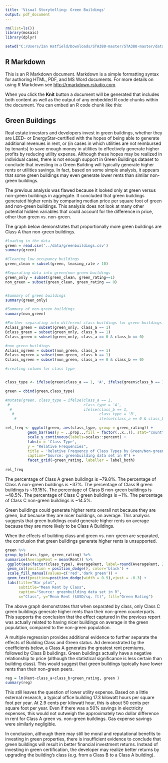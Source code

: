 ---
title: 'Visual Storytelling: Green Buildings'
output: pdf_document
---

```{r setup, include=FALSE}
rm(list=ls())
library(mosaic)
library(dplyr)

setwd("C:/Users/Ian Hatfield/Downloads/STA380-master/STA380-master/data")
```

## R Markdown

This is an R Markdown document. Markdown is a simple formatting syntax for authoring HTML, PDF, and MS Word documents. For more details on using R Markdown see <http://rmarkdown.rstudio.com>.

When you click the **Knit** button a document will be generated that includes both content as well as the output of any embedded R code chunks within the document. You can embed an R code chunk like this:

## Green Buildings

Real estate investors and developers invest in green buildings, whether they are LEED- or EnergyStar-certified with the hopes of being able to generate additional revenues in rent, or (in cases in which utilities are not reimbursed by tenants) to save enough money in utilities to effectively generate higher profits by reducing utility expense. Although these hopes may be realized in individual cases, there is not enough support in Green Buildings dataset to conclude that investing in a Green Building will typically generate higher rents or utilities savings. In fact, based on some simple analysis, it appears that some green buildings may even generate lower rents than similar non-green buildings. 

The previous analysis was flawed because it looked only at green versus non-green buildings in aggregate. It concluded that green buildings generated higher rents by comparing median price per square foot of green and non-green buildings. This analysis does not look at many other potential hidden variables that could account for the difference in price, other than green vs. non-green. 

The graph below demonstrates that proportionally more green buildings are Class A than non-green buildings. 
```{r}
#loading in the data
green = read.csv('../data/greenbuildings.csv')
summary(green)

#Cleaning low occupancy buildings
green_clean = subset(green, leasing_rate > 10)

#Separating data into green/non-green buildings
green_only = subset(green_clean, green_rating==1)
non_green = subset(green_clean, green_rating == 0) 



```

```{r}
#Summary of green buildings
summary(green_only)

```
```{r}
#Summary of non-green buildings
summary(non_green)

```

```{r}
#Further separating into different class buildings for green buildings
Aclass_green = subset(green_only, class_a == 1)
Bclass_green = subset(green_only, class_b == 1)
Cclass_green = subset(green_only, class_a == 0 & class_b == 0)

#non-green buildings
Aclass_ngreen = subset(non_green, class_a == 1)
Bclass_ngreen = subset(non_green, class_b == 1)
Cclass_ngreen = subset(non_green, class_a == 0 & class_b == 0)

#creating column for class type


class_type <- ifelse(green$class_a == 1, 'A', ifelse(green$class_b == 1, 'B', ifelse(green$class_a == 0 & green$class_b == 0, 'C', NA)))

green = cbind(green,class_type)

#mutate(green, class_type = ifelse(class_a == 1,
 #                                 class_type = 'A',
  #                                ifelse(class_b == 1, 
   #                                      class_type = 'B',
    #                                     ifelse(class_a == 0 & class_b == 0, 'C',))))

```
```{r echo = FALSE}


rel_freq <- ggplot(green, aes(class_type, group = green_rating)) + 
          geom_bar(aes(y = ..prop..,fill = factor(..x..)), stat="count") + 
          scale_y_continuous(labels=scales::percent) +
          labs(x = 'Class Type',
          y = "Relative Frequencies",
          title = 'Relative Frequency of Class Types by Green/Non-green',
          caption="Source: greenbuilding data set in R") +
          facet_grid(~green_rating, labeller = label_both)
  
rel_freq

```
The percentage of Class A green buildings is ~79.8%.
The percentage of Class A non-green buildings is ~37%.
The percentage of Class B green buildings is ~19.15%.
The percentage of Class B non-green buildings is ~48.5%.
The percentage of Class C green buildings is ~1%.
The percentage of Class C non-green buildings is ~14.5%.

Green buildings could generate higher rents overall not because they are green, but because they are nicer buildings, on average. This analysis suggests that green buildings could generate higher rents on average because they are more likely to be Class A Buildings. 

When the effects of building class and green vs. non-green are separated, the conclusion that green buildings generate higher rents is unsupported. 

```{r, echo=FALSE}
green %>%
group_by(class_type, green_rating) %>%
summarise(AverageRent = mean(Rent)) %>%
 ggplot(aes(factor(class_type), AverageRent, label=round(AverageRent, 2), fill=factor(green_rating))) +
 geom_col(position = position_dodge(), color='black') +
 scale_fill_manual(values=c('red','dark green')) +
 geom_text(position=position_dodge(width = 0.9),vjust = -0.3) +
 labs(title="Bar plot",
      subtitle="Mean Rent by Class",
      caption="Source: greenbuilding data set in R",
      x="Class", y="Mean Rent ($USD/sq. ft)", fill="Green Rating")

```
The above graph demonstrates that when separated by class, only Class C green buildings generate higher rents than their non-green counterparts. This supports the conclusion that the effect captured in the previous report was actually related to having nicer buildings on average in the green population, compared to the non-green population. 

A multiple regression provides additional evidence to further separate the effects of Building Class and Green status. Ad demonstrated by the coefficients below, a Class A generates the greatest rent premiums, followed by Class B buildings. Green buildings actually have a negative relationship to price (although the statistical significance is less certain than building class). This would suggest that green buildings typically have lower rents than their non-green peers. 

```{r}
reg = lm(Rent~class_a+class_b+green_rating, green )
summary(reg)

```
This still leaves the question of lower utility expense. Based on a little external research, a typical office building 17.3 kilowatt hours per square foot per year. At 2.9 cents per kilowatt hour, this is about 50 cents per square foot per year. Even if there was a 50% savings in electricity expenses, this would not outweigh the approximately two dollar difference in rent for Class A green vs. non-green buildings. Gas expense savings were similarly negligible. 

In conclusion, although there may still be moral and reputational benefits to investing in green properties, there is insufficient evidence to conclude that green buildings will result in better financial investment returns. Instead of investing in green certification, the developer may realize better returns by upgrading the building's class (e.g. from a Class B to a Class A building). 
